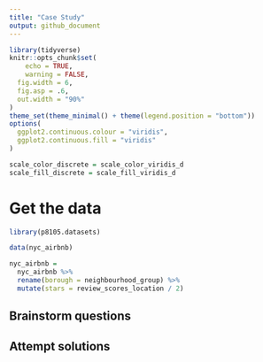 ```yaml
---
title: "Case Study"
output: github_document
---
```


```r
library(tidyverse)
knitr::opts_chunk$set(
	echo = TRUE,
	warning = FALSE,
  fig.width = 6,
  fig.asp = .6,
  out.width = "90%"
)
theme_set(theme_minimal() + theme(legend.position = "bottom"))
options(
  ggplot2.continuous.colour = "viridis",
  ggplot2.continuous.fill = "viridis"
)

scale_color_discrete = scale_color_viridis_d
scale_fill_discrete = scale_fill_viridis_d
```

# Get the data

```r
library(p8105.datasets)

data(nyc_airbnb)

nyc_airbnb =
  nyc_airbnb %>%
  rename(borough = neighbourhood_group) %>%
  mutate(stars = review_scores_location / 2)
```


## Brainstorm questions


## Attempt solutions















